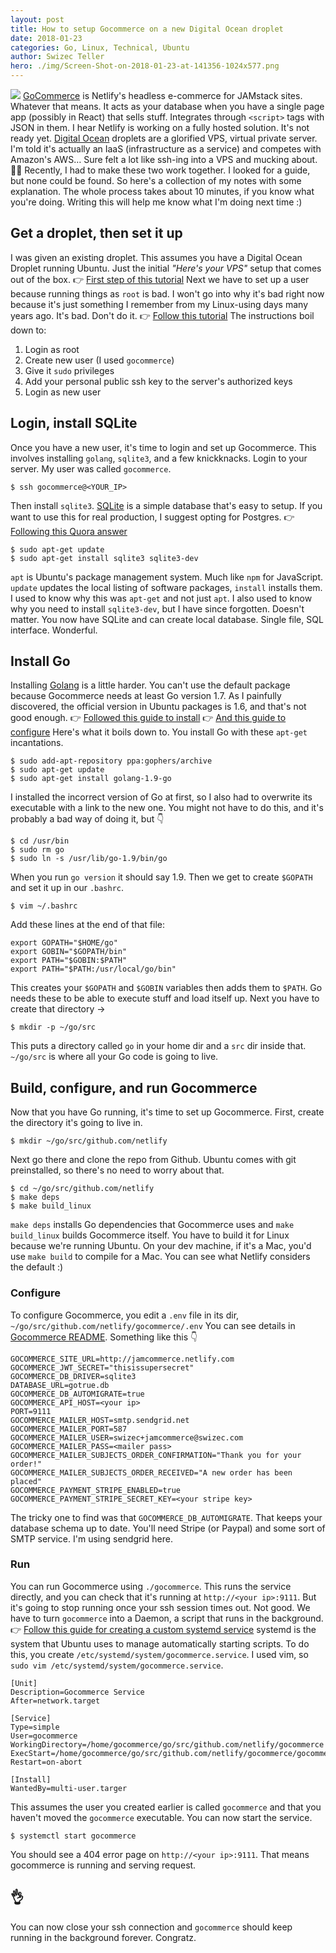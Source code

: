 ```yaml
---
layout: post
title: How to setup Gocommerce on a new Digital Ocean droplet
date: 2018-01-23
categories: Go, Linux, Technical, Ubuntu
author: Swizec Teller
hero: ./img/Screen-Shot-on-2018-01-23-at-141356-1024x577.png
---
```


[![](./img/Screen-Shot-on-2018-01-23-at-141356-1024x577.png)](https://www.youtube.com/embed/O0P7YIiQm4Y?start=11147) [GoCommerce](https://github.com/netlify/gocommerce) is Netlify's headless e-commerce for JAMstack sites. Whatever that means. It acts as your database when you have a single page app (possibly in React) that sells stuff. Integrates through `<script>` tags with JSON in them. I hear Netlify is working on a fully hosted solution. It's not ready yet. [Digital Ocean](https://www.digitalocean.com/) droplets are a glorified VPS, virtual private server. I'm told it's actually an IaaS (infrastructure as a service) and competes with Amazon's AWS… Sure felt a lot like ssh-ing into a VPS and mucking about. 🤷‍♀️ Recently, I had to make these two work together. I looked for a guide, but none could be found. So here's a collection of my notes with some explanation. The whole process takes about 10 minutes, if you know what you're doing. Writing this will help me know what I'm doing next time :)

## Get a droplet, then set it up

I was given an existing droplet. This assumes you have a Digital Ocean Droplet running Ubuntu. Just the initial _"Here's your VPS"_ setup that comes out of the box. 👉 [First step of this tutorial](https://www.digitalocean.com/community/tutorials/how-to-launch-your-site-on-a-new-ubuntu-14-04-server-with-lamp-sftp-and-dns) Next we have to set up a user because running things as `root` is bad. I won't go into why it's bad right now because it's just something I remember from my Linux-using days many years ago. It's bad. Don't do it. 👉 [Follow this tutorial](https://www.digitalocean.com/community/tutorials/initial-server-setup-with-ubuntu-14-04) The instructions boil down to:

1.  Login as root
2.  Create new user (I used `gocommerce`)
3.  Give it `sudo` privileges
4.  Add your personal public ssh key to the server's authorized keys
5.  Login as new user

## Login, install SQLite

Once you have a new user, it's time to login and set up Gocommerce. This involves installing `golang`, `sqlite3`, and a few knickknacks. Login to your server. My user was called `gocommerce`.

    $ ssh gocommerce@<YOUR_IP>

Then install `sqlite3`. [SQLite](https://sqlite.org/) is a simple database that's easy to setup. If you want to use this for real production, I suggest opting for Postgres. 👉 [Following this Quora answer](https://www.quora.com/How-can-I-install-SQLite-in-Ubuntu-14-04-2-LTS)

    $ sudo apt-get update
    $ sudo apt-get install sqlite3 sqlite3-dev

`apt` is Ubuntu's package management system. Much like `npm` for JavaScript. `update` updates the local listing of software packages, `install` installs them. I used to know why this was `apt-get` and not just `apt`. I also used to know why you need to install `sqlite3-dev`, but I have since forgotten. Doesn't matter. You now have SQLite and can create local database. Single file, SQL interface. Wonderful.

## Install Go

Installing [Golang](https://golang.org/) is a little harder. You can't use the default package because Gocommerce needs at least Go version 1.7. As I painfully discovered, the official version in Ubuntu packages is 1.6, and that's not good enough. 👉 [Followed this guide to install](https://github.com/golang/go/wiki/Ubuntu) 👉 [And this guide to configure](https://medium.com/@patdhlk/how-to-install-go-1-9-1-on-ubuntu-16-04-ee64c073cd79) Here's what it boils down to. You install Go with these `apt-get` incantations.

    $ sudo add-apt-repository ppa:gophers/archive
    $ sudo apt-get update
    $ sudo apt-get install golang-1.9-go

I installed the incorrect version of Go at first, so I also had to overwrite its executable with a link to the new one. You might not have to do this, and it's probably a bad way of doing it, but 👇

    $ cd /usr/bin
    $ sudo rm go
    $ sudo ln -s /usr/lib/go-1.9/bin/go

When you run `go version` it should say 1.9. Then we get to create `$GOPATH` and set it up in our `.bashrc`.

    $ vim ~/.bashrc

Add these lines at the end of that file:

    export GOPATH="$HOME/go"
    export GOBIN="$GOPATH/bin"
    export PATH="$GOBIN:$PATH"
    export PATH="$PATH:/usr/local/go/bin"

This creates your `$GOPATH` and `$GOBIN` variables then adds them to `$PATH`. Go needs these to be able to execute stuff and load itself up. Next you have to create that directory →

    $ mkdir -p ~/go/src

This puts a directory called `go` in your home dir and a `src` dir inside that. `~/go/src` is where all your Go code is going to live.

## Build, configure, and run Gocommerce

Now that you have Go running, it's time to set up Gocommerce. First, create the directory it's going to live in.

    $ mkdir ~/go/src/github.com/netlify

Next go there and clone the repo from Github. Ubuntu comes with git preinstalled, so there's no need to worry about that.

    $ cd ~/go/src/github.com/netlify
    $ make deps
    $ make build_linux

`make deps` installs Go dependencies that Gocommerce uses and `make build_linux` builds Gocommerce itself. You have to build it for Linux because we're running Ubuntu. On your dev machine, if it's a Mac, you'd use `make build` to compile for a Mac. You can see what Netlify considers the default :)

### Configure

To configure Gocommerce, you edit a `.env` file in its dir, `~/go/src/github.com/netlify/gocommerce/.env` You can see details in [Gocommerce README](https://github.com/netlify/gocommerce). Something like this 👇

    GOCOMMERCE_SITE_URL=http://jamcommerce.netlify.com
    GOCOMMERCE_JWT_SECRET="thisissupersecret"
    GOCOMMERCE_DB_DRIVER=sqlite3
    DATABASE_URL=gotrue.db
    GOCOMMERCE_DB_AUTOMIGRATE=true
    GOCOMMERCE_API_HOST=<your ip>
    PORT=9111
    GOCOMMERCE_MAILER_HOST=smtp.sendgrid.net
    GOCOMMERCE_MAILER_PORT=587
    GOCOMMERCE_MAILER_USER=swizec+jamcommerce@swizec.com
    GOCOMMERCE_MAILER_PASS=<mailer pass>
    GOCOMMERCE_MAILER_SUBJECTS_ORDER_CONFIRMATION="Thank you for your order!"
    GOCOMMERCE_MAILER_SUBJECTS_ORDER_RECEIVED="A new order has been placed"
    GOCOMMERCE_PAYMENT_STRIPE_ENABLED=true
    GOCOMMERCE_PAYMENT_STRIPE_SECRET_KEY=<your stripe key>

The tricky one to find was that `GOCOMMERCE_DB_AUTOMIGRATE`. That keeps your database schema up to date. You'll need Stripe (or Paypal) and some sort of SMTP service. I'm using sendgrid here.

### Run

You can run Gocommerce using `./gocommerce`. This runs the service directly, and you can check that it's running at `http://<your ip>:9111`. But it's going to stop running once your ssh session times out. Not good. We have to turn `gocommerce` into a Daemon, a script that runs in the background. 👉 [Follow this guide for creating a custom systemd service](https://www.devdungeon.com/content/creating-systemd-service-files) systemd is the system that Ubuntu uses to manage automatically starting scripts. To do this, you create `/etc/systemd/system/gocommerce.service`. I used vim, so `sudo vim /etc/systemd/system/gocommerce.service`.

    [Unit]
    Description=Gocommerce Service
    After=network.target

    [Service]
    Type=simple
    User=gocommerce
    WorkingDirectory=/home/gocommerce/go/src/github.com/netlify/gocommerce
    ExecStart=/home/gocommerce/go/src/github.com/netlify/gocommerce/gocommerce
    Restart=on-abort

    [Install]
    WantedBy=multi-user.targer 

This assumes the user you created earlier is called `gocommerce` and that you haven't moved the `gocommerce` executable. You can now start the service.

    $ systemctl start gocommerce

You should see a 404 error page on `http://<your ip>:9111`. That means gocommerce is running and serving request.

## 👌

You can now close your ssh connection and `gocommerce` should keep running in the background forever. Congratz.
